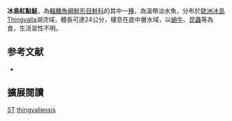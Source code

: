 {{NoteTA|G1=LS}}
{{Speciesbox
| name = 冰島紅點鮭
| image = 
| image_width = 250px
| status = LC
| status_system = IUCN3.1
| genus = Salvelinus
| species = thingvallensis
| authority = [[Saemundsson|Saemundsson]], 1908
| synonyms = *''Salmo alpinus thingvallensis'',Saemundsson, 1908
}}

'''冰島紅點鮭'''，為[[輻鰭魚綱|輻鰭魚綱]][[鮭形目|鮭形目]][[鮭科|鮭科]]的其中一[[種|種]]，為溫帶淡水魚，分布於[[歐洲|歐洲]][[冰島|冰島]]Thingvalla湖流域，體長可達24公分，棲息在底中層水域，以[[蝸牛|蝸牛]]、[[昆蟲|昆蟲]]等為食，生活習性不明。

==参考文献==
*{{FishBase_species|genus=Salvelinus|species=thingvallensis|year=2015|month=10}}
== 擴展閱讀 ==
{{refbegin}}
{{wikispecies-inline|Salvelinus thingvallensis|冰島紅點鮭}}
{{refend}}
{{Taxonbar|from=Q6417916}}

[[Category:IUCN红色名录无危物种|ST]]
[[Category:紅點鮭屬|thingvallensis]]